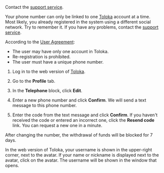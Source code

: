 <Cut title="I can't get an SMS with the confirmation code.">

Contact the [support service](https://yandex.com/support/passport/troubleshooting/nosms-form.html).

</Cut>

<Cut title="I can't register because my phone number is already linked to another account">

Your phone number can only be linked to one [Toloka](https://toloka.ai/tolokers/) account at a time. Most likely, you already registered in the system using a different social network. Try to remember it. If you have any problems, contact the [support service](https://yandex.com/support/passport/troubleshooting/nosms-form.html).

According to the [User Agreement](https://toloka.ai/tolokers/legal/user-agreement/):

- The user may have only one account in Toloka.
- Re-registration is prohibited.
- The user must have a unique phone number.

</Cut>

<Cut title="How do I change the phone number in my account?">

1. Log in to the web version of [Toloka](https://toloka.ai/tolokers/en/).

2. Go to the **Profile** tab.

3. In the **Telephone** block, click **Edit**.

4. Enter a new phone number and click **Confirm**. We will send a text message to this phone number.

5. Enter the code from the text message and click **Confirm**. If you haven't received the code or entered an incorrect one, click the **Resend code** link. You can request a new one in a minute.

<Note mode="restriction" title="Alert">

After changing the number, the withdrawal of funds will be blocked for 7 days.

</Note>

</Cut>

<Cut title="Where to find your username in the web version of Toloka?">

In the web version of Toloka, your username is shown in the upper-right corner, next to the avatar. If your name or nickname is displayed next to the avatar, click on the avatar. The username will be shown in the window that opens.

</Cut>
